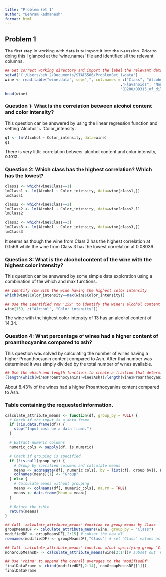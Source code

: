 ```yaml
---
title: "Problem Set 1"
author: "Behram Radmanesh"
format: html
---
```


## Problem 1

The first step in working with data is to import it into the r-session. Prior to doing this I glanced at the 'wine.names' file and identified all the relevant columns.  


```r
## Set correct working directory and import the label the relevant data
setwd("C:/Users/beh_2/Documents/STATS506/ProblemSet_1/data")
wine <- read.table("wine.data", sep=",", col.names = c("Class", "Alcohol", "Malic_Acid", "Ash", "Alcalinity_of_ash", "Magnesium", "Total_phenols"
                                                    ,"Flavanoids", "Nonflavanoid_phenols", "Proanthocyanins", "Color_intensity", "Hue",
                                                    "OD280/OD315_of_diluted_wines", "Proline"))
head(wine)
```

### Question 1: What is the correlation between alcohol content and color intensity?

This question can be answered by using the linear regression function and setting 'Alcohol' ~ 'Color_intensity'.

```r
q1 <- lm(Alcohol ~ Color_intensity, data=wine)
q1
```
There is very little correlation between alcohol content and color intensity, 0.1913.

### Question 2: Which class has the highest correlation? Which has the lowest?


```r
class1 <- which(wine$Class==1)
lmClass1 <- lm(Alcohol ~ Color_intensity, data=wine[class1,])
lmClass1

class2 <- which(wine$Class==2)
lmClass2 <- lm(Alcohol ~ Color_intensity, data=wine[class2,])
lmClass2

class3 <- which(wine$Class==3)
lmClass3 <- lm(Alcohol ~ Color_intensity, data=wine[class3,])
lmClass3
```

It seems as though the wine from Class 2 has the highest correlation at 0.1569 while the wine from Class 3 has the lowest correlation at 0.08039.

### Question 3: What is the alcohol content of the wine with the highest color intensity?

This question can be answered by some simple data exploration using a combination of the which and max functions.

```r
## Identify row with the wine having the highest color intensity
which(wine$Color_intensity==max(wine$Color_intensity))

## Use the identified row '159' to identify the wine's alcohol content
wine[159, c("Alcohol", "Color_intensity")]
```

The wine with the highest color intensity of 13 has an alcohol content of 14.34.

### Question 4: What percentage of wines had a higher content of proanthocyanins compared to ash?

This question was solved by calculating the number of wines having a higher Proanthocyanin content compared to Ash. After that number was determined it was simply divided by the total number of wines available.

```r
## Use the which and length functions to create a fraction that determines a percentage
(length(which(wine$Proanthocyanins>wine$Ash))/length(wine$Proanthocyanins))*100

```
About 8.43% of the wines had a higher Proanthocyanins content compared to Ash.

### Table containing the requested information.

```r
calculate_attribute_means <- function(df, group_by = NULL) {
  # Check if the input is a data frame
  if (!is.data.frame(df)) {
    stop("Input must be a data frame.")
  }

  # Extract numeric columns
  numeric_cols <- sapply(df, is.numeric)

  # Check if grouping is specified
  if (!is.null(group_by)) {
    # Group by specified columns and calculate means
    means <- aggregate(df[, numeric_cols], by = list(df[, group_by]), mean)
    colnames(means)[1] <- "Group"
  } else {
    # Calculate means without grouping
    means <- colMeans(df[, numeric_cols], na.rm = TRUE)
    means <- data.frame(Mean = means)
  }
  
  # Return the table
  return(means)
}

## Call 'calculate_attribute_means' function to group means by Class
groupMeansDF <- calculate_attribute_means(wine, group_by = "Class")
modifiedDF <- groupMeansDF[,2:15] # subset the new df
rownames(modifiedDF) <- groupMeansDF[,"Class"] # set 'Class' values as index

## Call 'calculate_attribute_means' function w/out specifying group 'Class'
nonGroupMeansDF <- calculate_attribute_means(wine[2:14])# subset out 'Class'

## Use 'rbind' to append the overall averages to the 'modifiedDf'
finalDataFrame <- rbind(modifiedDF[,2:14], nonGroupMeansDF[[1]])
finalDataFrame
```

